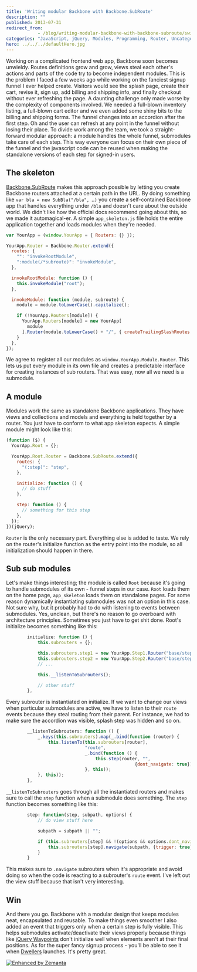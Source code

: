 ```yaml
---
title: 'Writing modular Backbone with Backbone.SubRoute'
description: ""
published: 2013-07-31
redirect_from: 
            - /blog/writing-modular-backbone-with-backbone-subroute/swizec/6297
categories: "JavaScript, jQuery, Modules, Programming, Router, Uncategorized, Web application"
hero: ../../../defaultHero.jpg
---
```


Working on a complicated frontend web app, Backbone soon becomes unwieldy. Routes definitions grow and grow, views steal each other's actions and parts of the code try to become independent modules. This is the problem I faced a few weeks ago while working on the fanciest signup funnel I ever helped create. Visitors would see the splash page, create their cart, revise it, sign up, add billing and shipping info, and finally checkout without ever refreshing the page. A daunting challenge only made worse by the complexity of components involved. We needed a full-blown inventory listing, a full-blown cart editor and we even added some shiny bits to the billing and shipping forms. The funnel changes into an accordion after the first step. Oh and the user can refresh at any point in the funnel without losing their place. To divide work among the team, we took a straight-forward modular approach: a module handles the whole funnel, submodules take care of each step. This way everyone can focus on their own piece of the funnel and the javascript code can be reused when making the standalone versions of each step for signed-in users.

## The skeleton

[Backbone.SubRoute](http://geekdave.com/2012/04/05/module-specific-subroutes-in-backbone/) makes this approach possible by letting you create Backbone routers attached at a certain path in the URL. By doing something like `var bla = new SubBla("/bla", …)` you create a self-contained Backbone app that handles everything under `/bla` and doesn't care about the outside world. We didn't like how the official docs recommend going about this, so we made it automagical-er. A simple `app_skeleton.js` file holds the entire application together and loads modules when they're needed.

```javascript
var YourApp = (window.YourApp = { Routers: {} });

YourApp.Router = Backbone.Router.extend({
  routes: {
    "": "invokeRootModule",
    ":module(/*subroute)": "invokeModule",
  },

  invokeRootModule: function () {
    this.invokeModule("root");
  },

  invokeModule: function (module, subroute) {
    module = module.toLowerCase().capitalize();

    if (!YourApp.Routers[module]) {
      YourApp.Routers[module] = new YourApp[
        module
      ].Router(module.toLowerCase() + "/", { createTrailingSlashRoutes: true });
    }
  },
});
```

We agree to register all our modules as `window.YourApp.Module.Router`. This lets us put every module in its own file and creates a predictable interface for creating instances of sub routers. That was easy, now all we need is a submodule.

## A module

Modules work the same as standalone Backbone applications. They have views and collections and models and everything is held together by a router. You just have to conform to what app skeleton expects. A simple module might look like this:

```javascript
(function ($) {
  YourApp.Root = {};

  YourApp.Root.Router = Backbone.SubRoute.extend({
    routes: {
      "(:step)": "step",
    },

    initialize: function () {
      // do stuff
    },

    step: function () {
      // something for this step
    },
  });
})(jQuery);
```

`Router` is the only necessary part. Everything else is added to taste. We rely on the router's initialize function as the entry point into the module, so all initialization should happen in there.

## Sub sub modules

Let's make things interesting; the module is called `Root` because it's going to handle submodules of its own - funnel steps in our case. `Root` loads them on the home page, `app_skeleton` loads them on standalone pages. For some reason dynamically instantiating submodules was not an option in this case. Not sure why, but it probably had to do with listening to events between submodules. Yes, unclean, but there's no reason to go overboard with architecture principles. Sometimes you just have to get shit done. Root's initialize becomes something like this:

```javascript
        initialize: function () {
            this.subrouters = {};

            this.subrouters.step1 = new YourApp.Step1.Router("base/step1/");
            this.subrouters.step2 = new YourApp.Step2.Router("base/step2/");
            // ...

            this.__listenToSubrouters();

            // other stuff
        },
```

Every subrouter is instantiated on initialize. If we want to change our views when particular submodules are active, we have to listen to their `route` events because they steal routing from their parent. For instance, we had to make sure the accordion was visible, splash step was hidden and so on.

```javascript
        __listenToSubrouters: function () {
            _.keys(this.subrouters).map(_.bind(function (router) {
                this.listenTo(this.subrouters[router], 
                              "route", 
                              _.bind(function () { 
                                  this.step(router, "", 
                                                 {dont_navigate: true}); 
                              }, this));
            }, this));
        },
```

`__listenToSubrouters` goes through all the instantiated routers and makes sure to call the `step` function when a submodule does something. The `step` function becomes something like this:

```javascript
        step: function(step, subpath, options) {
            // do view stuff here

            subpath = subpath || "";

            if (this.subrouters[step] && !(options && options.dont_navigate)) {
                this.subrouters[step].navigate(subpath, {trigger: true});
            }
        }
```

This makes sure to `.navigate` subrouters when it's appropriate and avoid doing so when the code is reacting to a subrouter's `route` event. I've left out the view stuff because that isn't very interesting.

## Win

And there you go. Backbone with a modular design that keeps modules neat, encapsulated and reusable. To make things even smoother I also added an event that triggers only when a certain step is fully visible. This helps submodules activate/deactivate their views properly because things like [jQuery Waypoints](http://imakewebthings.com/jquery-waypoints/) don't initialize well when elements aren't at their final positions. As for the super fancy signup process - you'll be able to see it when [Dwellers](http://www.dwellers.com/) launches. It's pretty great.

[![Enhanced by Zemanta](http://img.zemanta.com/zemified_e.png?x-id=80eafc50-068a-4f40-acaf-a20b7ce2ed15)](http://www.zemanta.com/?px "Enhanced by Zemanta")
